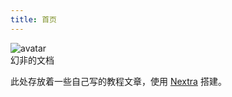 ```yaml
---
title: 首页
---
```



<div className="j mb-20 mt-40 flex items-center justify-evenly">
    <img
        src="https://cravatar.cn/avatar/5ada90a1b56e60cc13ef5aa0581044c2?s=400"
        className="hidden h-[200px] w-[200px] rounded-full lg:block"
        alt="avatar"
    />
    <div className="text-[60px] font-bold text-slate-900 dark:text-slate-100">幻非的文档</div>
</div>

此处存放着一些自己写的教程文章，使用 [Nextra](https://nextra.site/) 搭建。

<Cards></Cards>
